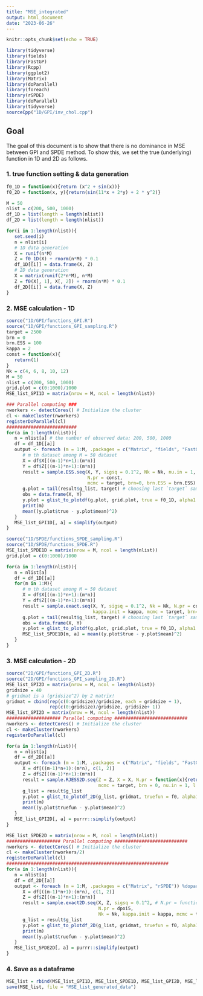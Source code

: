 ```yaml
---
title: "MSE_integrated"
output: html_document
date: "2023-06-26"
---
```


```r
knitr::opts_chunk$set(echo = TRUE)
```


```r
library(tidyverse)
library(fields)
library(FastGP)
library(Rcpp)
library(ggplot2)
library(Matrix)
library(doParallel)
library(foreach)
library(rSPDE)
library(doParallel)
library(tidyverse)
sourceCpp("1D/GPI/inv_chol.cpp")
```

## Goal

The goal of this document is to show that there is no dominance in MSE between GPI and SPDE method. To show this, we set the true (underlying) function in 1D and 2D as follows.

### 1. true function setting & data generation

```r
f0_1D = function(x){return (x^2 + sin(x))}
f0_2D = function(x, y){return(sin(11*x + 2*y) + 2 * y^2)}
```

```r
M = 50
nlist = c(200, 500, 1000)
df_1D = list(length = length(nlist))
df_2D = list(length = length(nlist))

for(i in 1:length(nlist)){
   set.seed(i)
   n = nlist[i]
   # 1D data generation
   X = runif(n*M)
   Z = f0_1D(X) + rnorm(n*M) * 0.1
   df_1D[[i]] = data.frame(X, Z)
   # 2D data generation
   X = matrix(runif(2*n*M), n*M)
   Z = f0(X[, 1], X[, 2]) + rnorm(n*M) * 0.1
   df_2D[[i]] = data.frame(X, Z)
}
```


### 2. MSE calculation - 1D

```r
source("1D/GPI/functions_GPI.R")
source("1D/GPI/functions_GPI_sampling.R")
target = 2500
brn = 0
brn.ESS = 100
kappa = 2
const = function(x){
   return(1)
}
Nk = c(4, 6, 8, 10, 12)
M = 50
nlist = c(200, 500, 1000)
grid.plot = c(0:1000)/1000
MSE_list_GPI1D = matrix(nrow = M, ncol = length(nlist))

### Parallel computing ###
nworkers <- detectCores() # Initialize the cluster
cl <- makeCluster(nworkers)
registerDoParallel(cl)
##########################
for(a in 1:length(nlist)){
   n = nlist[a] # the number of observed data; 200, 500, 1000
   df = df_1D[[a]]
   output <- foreach (m = 1:M, .packages = c("Matrix", "fields", "FastGP")) %dopar% {  
      # m th dataset among M = 50 dataset
      X = df$X[((m-1)*n+1):(m*n)]
      Y = df$Z[((m-1)*n+1):(m*n)]
      result = sample.ESS.seq(X, Y, sigsq = 0.1^2, Nk = Nk, nu.in = 1, l.in = 1/kappa,
                              N.pr = const,
                              mcmc = target, brn=0, brn.ESS = brn.ESS)
      g.plot = tail(result$g_list, target) # choosing last `target` samples
      obs = data.frame(X, Y)
      y.plot = glist_to_plotdf(g.plot, grid.plot, true = f0_1D, alpha1 = 0.95, alpha2 = 0.9)
      print(m)
      mean((y.plot$true - y.plot$mean)^2)
   }
   MSE_list_GPI1D[, a] = simplify(output)
}
```

```r
source("1D/SPDE/functions_SPDE_sampling.R")
source("1D/SPDE/functions_SPDE.R")
MSE_list_SPDE1D = matrix(nrow = M, ncol = length(nlist))
grid.plot = c(0:1000)/1000

for(a in 1:length(nlist)){
   n = nlist[a]
   df = df_1D[[a]]
   for(m in 1:M){
      # m th dataset among M = 50 dataset
      X = df$X[((m-1)*n+1):(m*n)]
      Y = df$Z[((m-1)*n+1):(m*n)]
      result = sample.exact.seq(X, Y, sigsq = 0.1^2, Nk = Nk, N.pr = const,
                                kappa.init = kappa, mcmc = target, brn=brn, seed = 1234)
      g.plot = tail(result$g_list, target) # choosing last `target` samples
      obs = data.frame(X, Y)
      y.plot = glist_to_plotdf(g.plot, grid.plot, true = f0_1D, alpha1 = 0.95, alpha2 = 0.9)
      MSE_list_SPDE1D[m, a] = mean((y.plot$true - y.plot$mean)^2)
   }
}
```

### 3. MSE calculation - 2D

```r
source("2D/GPI/functions_GPI_2D.R")
source("2D/GPI/functions_GPI_sampling_2D.R")
MSE_list_GPI2D = matrix(nrow = M, ncol = length(nlist))
gridsize = 40
# gridmat is a (gridsize^2) by 2 matrix!
gridmat = cbind(rep(c(0:gridsize)/gridsize, each = gridsize + 1),
                rep(c(0:gridsize)/gridsize, gridsize+ 1))
MSE_list_GPI2D = matrix(nrow = M, ncol = length(nlist))
#################### Parallel computing ###########################
nworkers <- detectCores() # Initialize the cluster
cl <- makeCluster(nworkers)
registerDoParallel(cl)

for(a in 1:length(nlist)){
   n = nlist[a]
   df = df_2D[[a]]
   output <- foreach (m = 1:M, .packages = c("Matrix", "fields", "FastGP")) %dopar% {
      X = df[((m-1)*n+1):(m*n), c(1, 2)]
      Z = df$Z[((m-1)*n+1):(m*n)]
      result = sample.RJESS2D.seq(Z = Z, X = X, N.pr = function(x){return(1)}, Nk = Nk, sigsq = 0.1^2,
                                  mcmc = target, brn = 0, nu.in = 1, l.in = 1/kappa, brn.ESS = brn.ESS)
      g_list = result$g_list
      y.plot = glist_to_plotdf_2D(g_list, gridmat, truefun = f0, alpha1 = 0.9, alpha2 = 0.95)
      print(m)
      mean((y.plot$truefun - y.plot$mean)^2)
   }
   MSE_list_GPI2D[, a] = purrr::simplify(output)
}
```

```r
MSE_list_SPDE2D = matrix(nrow = M, ncol = length(nlist))
#################### Parallel computing ###########################
nworkers <- detectCores() # Initialize the cluster
cl <- makeCluster(nworkers/2)
registerDoParallel(cl)
############################################################
for(a in 1:length(nlist)){
   n = nlist[a]
   df = df_2D[[a]]
   output <- foreach (m = 1:M, .packages = c("Matrix", "rSPDE")) %dopar% {
      X = df[((m-1)*n+1):(m*n), c(1, 2)]
      Z = df$Z[((m-1)*n+1):(m*n)]
      result = sample.exact2D.seq(X, Z, sigsq = 0.1^2, # N.pr = function(x){return(1)},
                                  N.pr = dpoi5,
                                  Nk = Nk, kappa.init = kappa, mcmc = target, brn = brnin, seed = 1234)
      g_list = result$g_list
      y.plot = glist_to_plotdf_2D(g_list, gridmat, truefun = f0, alpha1 = 0.9, alpha2 = 0.95)
      print(m)
      mean((y.plot$truefun - y.plot$mean)^2)
   }
   MSE_list_SPDE2D[, a] = purrr::simplify(output)
}
```

### 4. Save as a dataframe

```r
MSE_list = rbind(MSE_list_GPI1D, MSE_list_SPDE1D, MSE_list_GPI2D, MSE_list_SPDE2D)
save(MSE_list, file = "MSE_list_generated_data")
```





